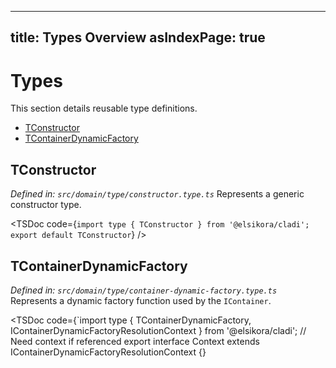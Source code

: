 
---
title: Types Overview
asIndexPage: true
---

# Types

This section details reusable type definitions.

- [TConstructor](./TConstructor)
- [TContainerDynamicFactory](./TContainerDynamicFactory)

## TConstructor

*Defined in: `src/domain/type/constructor.type.ts`*
Represents a generic constructor type.

<TSDoc code={`import type { TConstructor } from '@elsikora/cladi'; export default TConstructor`} />

## TContainerDynamicFactory

*Defined in: `src/domain/type/container-dynamic-factory.type.ts`*
Represents a dynamic factory function used by the `IContainer`.

<TSDoc code={`import type { TContainerDynamicFactory, IContainerDynamicFactoryResolutionContext } from '@elsikora/cladi'; 
// Need context if referenced
export interface Context extends IContainerDynamicFactoryResolutionContext {}